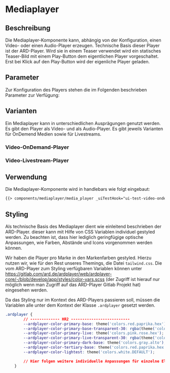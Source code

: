 
<Meta of={MediaplayerStories} />

# Mediaplayer

## Beschreibung

Die Mediaplayer-Komponente kann, abhängig von der Konfiguration, einen Video- oder einen Audio-Player erzeugen. Technische Basis
dieser Player ist der ARD-Player. Wird sie in einem Teaser verwendet wird ein statisches Teaser-Bild mit einem Play-Button
dem eigentlichen Player vorgeschaltet. Erst bei Klick auf den Play-Button wird der eigenliche Player geladen.

## Parameter

Zur Konfiguration des Players stehen die im Folgenden beschrieben Parameter zur Verfügung:

<ArgTypes story="Videoplayer" />

## Varianten

Ein Mediaplayer kann in unterschiedlichen Ausprägungen genutzt werden. Es gibt den Player als Video- und als Audio-Player.
Es gibt jeweils Varianten für OnDemend Medien sowie für Livestreams.

### Video-OnDemand-Player

<Canvas withToolbar>
    <Story of={MediaplayerStories.Videoplayer} />
</Canvas>

### Video-Livestream-Player

<Canvas withToolbar>
    <Story of={MediaplayerStories.VideoplayerLive} />
</Canvas>

## Verwendung

Die Mediaplayer-Komponente wird in handlebars wie folgt eingebaut:

```html
{{> components/mediaplayer/media_player _uiTestHook="ui-test-video-ondemand-player"}}
```

## Styling

Als technische Basis des Mediaplayer dient wie einleitend beschrieben der ARD-Player. dieser
kann mit Hilfe von CSS Variablen individuel gestyled werden. Zu beachten ist, dass hier lediglich
geringfügige optische Anpassungen, wie Farben, Abstände und Icons vorgenommen werden können.

Wir haben die Player pro Marke in den Markenfarben gestyled. Hierzu nutzen wir, wie für den 
Rest unseres Themings, die Datei `tailwind.css`. Die vom ARD-Player zum Styling verfügbaren
Variablen können unter https://gitlab.com/ard.de/ardplayer/web/ardplayer-core/-/blob/develop/app/styles/color-vars.scss (der Zugriff ist hierauf nur möglich
wenn man Zugriff auf das ARD-Player Gitlab Projekt hat) eingesehen werden.

Da das Styling nur im Kontext des ARD-Players passieren soll, müssen die Variablen alle unter 
dem Kontext der Klasse `.ardplayer` gesetzt werden.

```css 
.ardplayer {
        // ------------- HR2 --------------------------
        --ardplayer-color-primary-base: theme('colors.red.paprika.hex');
        --ardplayer-color-primary-base-transparent-30: rgba(theme('colors.red.paprika.rgb') / 70%);
        --ardplayer-color-primary-live: theme('colors.pink.rose.hex');
        --ardplayer-color-primary-live-transparent-30: rgba(theme('colors.pink.rose.rgb') / 70%);
        --ardplayer-color-primary-dark-base: theme('colors.gray.alto');
        --ardplayer-color-tertiary-base: theme('colors.red.paprika.hex');
        --ardplayer-color-lightest: theme('colors.white.DEFAULT');

        // Hier folgen weitere individuelle Anpassungen für einzelne Elemente des Players
    }
``` 